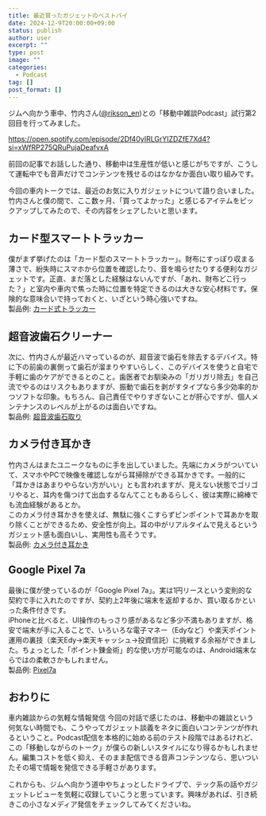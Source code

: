 ```yaml
---
title: 最近買ったガジェットのベストバイ
date: 2024-12-9T20:00:00+09:00
status: publish
author: user
excerpt: ""
type: post
image: ""
categories:
  - Podcast
tag: []
post_format: []
---
```


ジムへ向かう車中、竹内さん([@rikson_en](https://x.com/rikson_en))との「移動中雑談Podcast」試行第2回目を行ってみました。

https://open.spotify.com/episode/2Df40yIRLGrYIZDZfE7Xd4?si=xWfRP275QRuPujaDeafvxA

前回の記事でお話しした通り、移動中は生産性が低いと感じがちですが、こうして運転中でも音声だけでコンテンツを残せるのはなかなか面白い取り組みです。

今回の車内トークでは、最近のお気に入りガジェットについて語り合いました。竹内さんと僕の間で、ここ数ヶ月、「買ってよかった」と感じるアイテムをピックアップしてみたので、その内容をシェアしたいと思います。

## カード型スマートトラッカー
僕がまず挙げたのは「カード型のスマートトラッカー」。財布にすっぽり収まる薄さで、紛失時にスマホから位置を確認したり、音を鳴らせたりする便利なガジェットです。正直、まだ落とした経験はないんですが、「あれ、財布どこ行った？」と室内や車内で焦った時に位置を特定できるのは大きな安心材料です。保険的な意味合いで持っておくと、いざという時心強いですね。  
製品例: [カード式トラッカー](https://amzn.to/3BitsNx)

## 超音波歯石クリーナー
次に、竹内さんが最近ハマっているのが、超音波で歯石を除去するデバイス。特に下の前歯の裏側って歯石が溜まりやすいらしく、このデバイスを使うと自宅で手軽に歯のケアができるとのこと。歯医者でお馴染みの「ガリガリ除去」を自己流でやるのはリスクもありますが、振動で歯石を剥がすタイプなら多少効率的かつソフトな印象。もちろん、自己責任でやりすぎないことが肝心ですが、個人メンテナンスのレベルが上がるのは面白いですね。  
製品例: [超音波歯石取り](https://amzn.to/3ZsVXA3)

## カメラ付き耳かき
竹内さんはまたユニークなものに手を出していました。先端にカメラがついていて、スマホやPCで映像を確認しながら耳掃除ができる耳かきです。一般的に「耳かきはあまりやらない方がいい」とも言われますが、見えない状態でゴリゴリやると、耳内を傷つけて出血するなんてこともあるらしく、彼は実際に綿棒でも流血経験があるとか。  
このカメラ付き耳かきを使えば、無駄に強くこすらずピンポイントで耳あかを取り除くことができるため、安全性が向上。耳の中がリアルタイムで見えるというガジェット感も面白いし、実用性も高そうです。  
製品例: [カメラ付き耳かき](https://amzn.to/3ZrWlim)

## Google Pixel 7a
最後に僕が使っているのが「Google Pixel 7a」。実は1円リースという変則的な契約で手に入れたのですが、契約上2年後に端末を返却するか、買い取るかといった条件付きです。  
iPhoneと比べると、UI操作のもっさり感があるなど多少不満もありますが、格安で端末が手に入ることで、いろいろな電子マネー（Edyなど）や楽天ポイント運用の裏技（楽天Edy→楽天キャッシュ→投資信託）に挑戦する余裕ができました。ちょっとした「ポイント錬金術」的な使い方が可能なのは、Android端末ならではの柔軟さかもしれません。  
製品例: [Pixel7a](https://amzn.to/3ZP2iHC)

## おわりに
車内雑談からの気軽な情報発信
今回の対話で感じたのは、移動中の雑談という何気ない時間でも、こうやってガジェット談義をネタに面白いコンテンツが作れるということ。Podcast配信を本格的に始める前のテスト段階ではあるけれど、この「移動しながらのトーク」が僕らの新しいスタイルになり得るかもしれません。編集コストを低く抑え、そのまま配信できる音声コンテンツなら、思いついたその場で情報を発信できる手軽さがあります。

これからも、ジムへ向かう道中やちょっとしたドライブで、テック系の話やガジェットレビューを気軽に収録していこうと思っています。興味があれば、引き続きこの小さなメディア発信をチェックしてみてくださいね。
